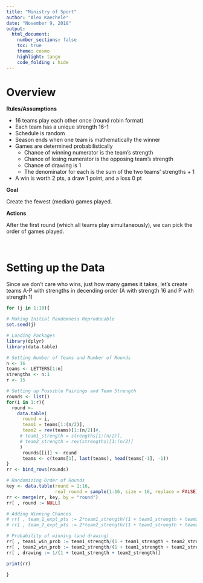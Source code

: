 ```yaml
---
title: "Ministry of Sport"
author: "Alex Kaechele"
date: "November 9, 2018"
output:
  html_document:
    number_sections: false
    toc: true
    theme: cosmo
    highlight: tango
    code_folding : hide
---
```


# Overview

**Rules/Assumptions**

- 16 teams play each other once (round robin format)
- Each team has a unique strength 16-1
- Schedule is random
- Season ends when one team is mathematically the winner
- Games are determined probabilistically 
    + Chance of winning numerator is the team's strength
    + Chance of losing numerator is the opposing team's strength
    + Chance of drawing is 1
    + The denominator for each is the sum of the two teams' strengths + 1
- A win is worth 2 pts, a draw 1 point, and a loss 0 pt

**Goal**

Create the fewest (median) games played.

**Actions**

After the first round (which all teams play simultaneously), we can pick the order of games played.

<br>

# Setting up the Data


Since we don't care who wins, just how many games it takes, let's create teams A-P with strengths in decending order (A with strength 16 and P with strength 1)

```r

for (j in 1:10){

# Making Initial Randomness Reproducable
set.seed(j)

# Loading Packages
library(dplyr)
library(data.table)

# Setting Number of Teams and Number of Rounds
n <- 16
teams <- LETTERS[1:n]
strengths <- n:1
r <- 15

# Setting up Possible Pairings and Team Strength
rounds <- list()
for(i in 1:r){
  round <- 
    data.table(
      round = i,
      team1 = teams[1:(n/2)],
      team2 = rev(teams)[1:(n/2)]#,
     # team1_strength = strengths[1:(n/2)],
     # team2_strength = rev(strengths)[1:(n/2)]
     )
      rounds[[i]] <- round
      teams <- c(teams[1], last(teams), head(teams[-1], -1))
}
rr <- bind_rows(rounds)

# Randomizing Order of Rounds
key <- data.table(round = 1:16,
                  real_round = sample(1:16, size = 16, replace = FALSE))
rr <- merge(rr, key, by = "round")
rr[ , round := NULL]

# Adding Winning Chances
# rr[ , team_1_expt_pts := 2*team1_strength/(1 + team1_strength + team2_strength) + 1/(1 + team1_strength + team2_strength) ]
# rr[ , team_2_expt_pts := 2*team2_strength/(1 + team1_strength + team2_strength) + 1/(1 + team1_strength + team2_strength) ]

# Probability of winning (and drawing)
rr[ , team1_win_prob := team1_strength/(1 + team1_strength + team2_strength)]
rr[ , team2_win_prob := team2_strength/(1 + team1_strength + team2_strength)]
rr[ , drawing := 1/(1 + team1_strength + team2_strength)]

print(rr)

}

```

